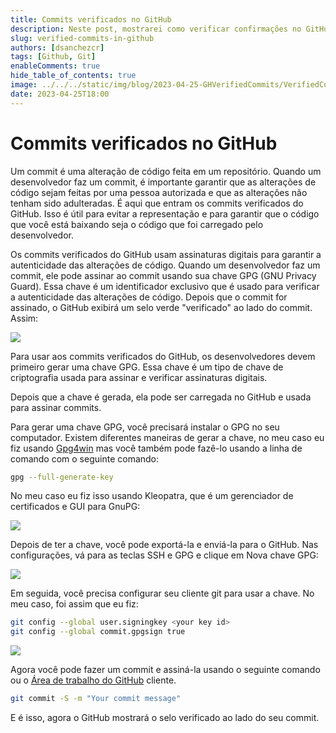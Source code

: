 ```yaml
---
title: Commits verificados no GitHub
description: Neste post, mostrarei como verificar confirmações no GitHub usando chaves GPG
slug: verified-commits-in-github
authors: [dsanchezcr]
tags: [Github, Git]
enableComments: true
hide_table_of_contents: true
image: ../../../static/img/blog/2023-04-25-GHVerifiedCommits/VerifiedCommits.jpg
date: 2023-04-25T18:00
---
```

# Commits verificados no GitHub

Um commit é uma alteração de código feita em um repositório. Quando um desenvolvedor faz um commit, é importante garantir que as alterações de código sejam feitas por uma pessoa autorizada e que as alterações não tenham sido adulteradas. É aqui que entram os commits verificados do GitHub. Isso é útil para evitar a representação e para garantir que o código que você está baixando seja o código que foi carregado pelo desenvolvedor.
<!--truncate-->
Os commits verificados do GitHub usam assinaturas digitais para garantir a autenticidade das alterações de código. Quando um desenvolvedor faz um commit, ele pode assinar ao commit usando sua chave GPG (GNU Privacy Guard). Essa chave é um identificador exclusivo que é usado para verificar a autenticidade das alterações de código. Depois que o commit for assinado, o GitHub exibirá um selo verde "verificado" ao lado do commit. Assim:

![](pathname:///img/blog/2023-04-25-GHVerifiedCommits/VerifiedCommits.jpg)

Para usar aos commits verificados do GitHub, os desenvolvedores devem primeiro gerar uma chave GPG. Essa chave é um tipo de chave de criptografia usada para assinar e verificar assinaturas digitais.

Depois que a chave é gerada, ela pode ser carregada no GitHub e usada para assinar commits.

Para gerar uma chave GPG, você precisará instalar o GPG no seu computador. Existem diferentes maneiras de gerar a chave, no meu caso eu fiz usando [Gpg4win](https://www.gpg4win.org) mas você também pode fazê-lo usando a linha de comando com o seguinte comando:

```bash
gpg --full-generate-key
```

No meu caso eu fiz isso usando Kleopatra, que é um gerenciador de certificados e GUI para GnuPG:

![](pathname:///img/blog/2023-04-25-GHVerifiedCommits/Kleopatra.jpg)

Depois de ter a chave, você pode exportá-la e enviá-la para o GitHub. Nas configurações, vá para as teclas SSH e GPG e clique em Nova chave GPG:

![](pathname:///img/blog/2023-04-25-GHVerifiedCommits/GHSettingsGPG.jpg)

Em seguida, você precisa configurar seu cliente git para usar a chave. No meu caso, foi assim que eu fiz:

```bash
git config --global user.signingkey <your key id>
git config --global commit.gpgsign true
```

![](pathname:///img/blog/2023-04-25-GHVerifiedCommits/GitConfig.jpg)

Agora você pode fazer um commit e assiná-la usando o seguinte comando ou o [Área de trabalho do GitHub](https://desktop.github.com) cliente.

```bash
git commit -S -m "Your commit message"
```

E é isso, agora o GitHub mostrará o selo verificado ao lado do seu commit.